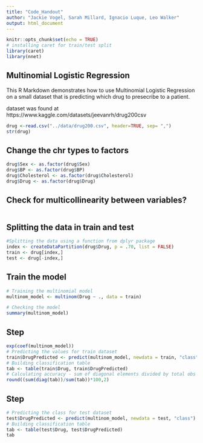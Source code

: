 ```yaml
---
title: "Code_Handout"
author: "Jackie Vogel, Sarah Millard, Ignacio Luque, Leo Walker"
output: html_document
---
```


```r
knitr::opts_chunk$set(echo = TRUE)
# installing caret for train/test split
library(caret)
library(nnet)
```

## Multinomial Logistic Regression

This R Markdown demonstrates how to use Multinomial Logistic Regression on a small dataset that is predicting which drug to presecribe to a patient.

dataset was found at https://www.kaggle.com/datasets/jeevanrh/drug200csv


```r
drug <-read.csv("../data/drug200.csv", header=TRUE, sep= ",")
str(drug)
```

## Change the chr types to factors


```r
drug$Sex <- as.factor(drug$Sex)
drug$BP <- as.factor(drug$BP)
drug$Cholesterol <- as.factor(drug$Cholesterol)
drug$Drug <- as.factor(drug$Drug)
```

## Check for multicollinearity between variables?

```r

````

## Splitting the data in train and test

```r
#Splitting the data using a function from dplyr package
index <- createDataPartition(drug$Drug, p = .70, list = FALSE)
train <- drug[index,]
test <- drug[-index,]

````

## Train the model

```r
# Training the multinomial model
multinom_model <- multinom(Drug ~ ., data = train)

# Checking the model
summary(multinom_model)
````

## Step

```r
exp(coef(multinom_model))
# Predicting the values for train dataset
train$DrugPredicted <- predict(multinom_model, newdata = train, "class")
# Building classification table
tab <- table(train$Drug, train$DrugPredicted)
# Calculating accuracy - sum of diagonal elements divided by total obs
round((sum(diag(tab))/sum(tab))*100,2)
````

## Step

```r
# Predicting the class for test dataset
test$DrugPredicted <- predict(multinom_model, newdata = test, "class")
# Building classification table
tab <- table(test$Drug, test$DrugPredicted)
tab
````








